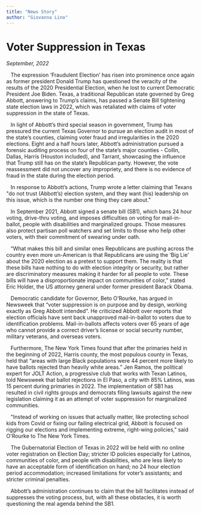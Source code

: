 ```yaml
---
title: "News Story"
author: "Giovanna Lino"
---
```


# Voter Suppression in Texas

*September, 2022*

   The expression 'Fraudulent Election' has risen into prominence once again as former president Donald Trump has questioned the veracity of the results of the 2020 Presidential Election, when he lost to current Democratic President Joe Biden. Texas, a traditional Republican state governed by Greg Abbott, answering to Trump's claims, has passed a Senate Bill tightening state election laws in 2022, which was retaliated with claims of voter suppression in the state of Texas. 

   In light of Abbott's third special season in government, Trump has pressured the current Texas Governor to pursue an election audit in most of the state's counties, claiming voter fraud and irregularities in the 2020 elections. Eight and a half hours later, Abbott's administration pursued a forensic auditing process on four of the state's major counties - Collin, Dallas, Harris (Houston included), and Tarrant, showcasing the influence that Trump still has on the state's Republican party. However, the vote reassessment did not uncover any impropriety, and there is no evidence of fraud in the state during the election period. 

   In response to Abbott's actions, Trump wrote a letter claiming that Texans \"do not trust (Abbott's) election system, and they want (his) leadership on this issue, which is the number one thing they care about.\"

   In September 2021, Abbott signed a senate bill (SB1), which bans 24 hour voting, drive-thru voting, and imposes difficulties on voting for mail-in-ballot, people with disabilities and marginalized groups. Those measures also protect partisan poll watchers and set limits to those who help other voters, with their commitment of swearing under oath.

   "What makes this bill and similar ones Republicans are pushing across the country even more un-American is that Republicans are using the 'Big Lie' about the 2020 election as a pretext to support them. The reality is that these bills have nothing to do with election integrity or security, but rather are discriminatory measures making it harder for all people to vote. These bills will have a disproportionate impact on communities of color," stated Eric Holder, the US attorney general under former president Barack Obama. 

   Democratic candidate for Governor, Beto O'Rourke, has argued in Newsweek that "voter suppression is on purpose and by design, working exactly as Greg Abbott intended". He criticized Abbott over reports that election officials have sent back unapproved mail-in-ballot to voters due to identification problems. Mail-in-ballots affects voters over 65 years of age who cannot provide a correct driver's license or social security number, military veterans, and overseas voters.

   Furthermore, The New York Times found that after the primaries held in the beginning of 2022, Harris county, the most populous county in Texas, held that "areas with large Black populations were 44 percent more likely to have ballots rejected than heavily white areas." Jen Ramos, the political expert for JOLT Action, a progressive club that works with Texan Latinos, told Newsweek that ballot rejections in El Paso, a city with 85% Latinos, was 15 percent during primaries in 2022. The implementation of SB1 has resulted in civil rights groups and democrats filing lawsuits against the new legislation claiming it as an attempt of voter suppression for marginalized communities. 

   \"Instead of working on issues that actually matter, like protecting school kids from Covid or fixing our failing electrical grid, Abbott is focused on rigging our elections and implementing extreme, right-wing policies,\" said O\'Rourke to The New York Times. 

   The Gubernatorial Election of Texas in 2022 will be held with no online voter registration on Election Day; stricter ID policies especially for Latinos, communities of color, and people with disabilities, who are less likely to have an acceptable form of identification on hand; no 24 hour election period accommodation; increased limitations for voter's assistants; and stricter criminal penalties. 

   Abbott's administration continues to claim that the bill facilitates instead of suppresses the voting process, but, with all these obstacles, it is worth questioning the real agenda behind the SB1. 

\

\
